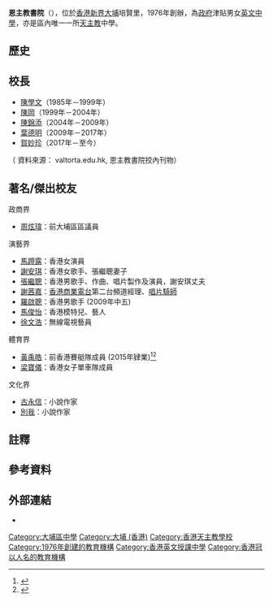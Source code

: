 {{Infobox school
|image = Vcbadge.gif
|name=恩主教書院<br/>{{lang|en|Valtorta College}}
|established = 1976年
|motto = 知行合一
|motto_translation = {{lang-la|Lumen Accende Corda Inflamma}}
|type = [[資助中學|資助中學]]
|gender = [[男女校|男女校]]
|religion = [[天主教|天主教]]
|school_sponsoring_body = [[天主教香港教區|天主教香港教區]]
|district = [[大埔_(香港)|大埔]]
|superintendent = 吳慧思女士
|principal = 賀妙珍女士
|vice_principal = 莫明偉先生，何世昌先生
|house = 知、禮、行、仁
|classes = 24個
|staff = 57 人
|language = [[香港英文授課中學|英文]]
|location = {{HKG}}[[新界|新界]][[大埔_(香港)|大埔]][[培賢里|培賢里]]
|website = {{URL|https://www.valtorta.edu.hk/}}
|telephone = {{tel|852|2656 0017}}
|fax = {{tel|852|2654 6224}}
}}
'''恩主教書院'''（{{lang-en|Valtorta College}}），位於[[香港|香港]][[新界|新界]][[大埔_(香港)|大埔]]培賢里，1976年創辦，為[[政府|政府]]津貼男女[[香港英文授課中學|英文中學]]，亦是區內唯一一所[[天主教|天主教]]中學。

==歷史==
{{Citation needed|恩主教書院是[[天主教香港教區|天主教香港教區]]為紀念香港教區首任主教[[恩理覺|恩理覺]][[主教|主教]]（1883-1951）而創辦，原名為'''大埔天主教中學'''。|time=2020-01-07T17:44:40+00:00}}

{{Citation needed|[[恩理覺|恩理覺]][[主教|主教]]於1883年5月14日出生，並於1948年10月31日成為香港天主教教區首任主教。帶領香港教區二十五年後，恩理覺主教於1951年9月3日去世，終年六十八歲。恩主教作為主教的二十五年間，剛好經歷[[抗日戰爭|抗日戰爭]]的洗禮，因此他致力協助發展香港的[[教育|教育]]事業，包括至少三間本港著名中學，另又開設三家[[醫院|醫院]]以提供[[醫療|醫療]]上的協助。|time=2020-01-07T17:44:40+00:00}}

{{Citation needed|因此，恩主教書院本著天主教的[[價值觀|價值觀]]，為該校學生提供包括「德、智、體、群、美、靈」的六育全面教育。|time=2020-01-07T17:44:40+00:00}}
==校長==
{{Unreferenced section|time=2020-01-07T17:44:40+00:00}}
*[[陳學文|陳學文]]（1985年－1999年）
*[[陳岡|陳岡]]（1999年－2004年）
*[[陳錦添|陳錦添]]（2004年－2009年）
*[[葉德明|葉德明]]（2009年－2017年）
*[[賀妙珍|賀妙珍]]（2017年－至今）
（ 資料來源： valtorta.edu.hk, 恩主教書院挍內刊物）

==著名/傑出校友==
;政商界
* [[周炫瑋|周炫瑋]]：前大埔區區議員

;演藝界
* [[馬蹄露|馬蹄露]]：香港女演員
* [[謝安琪|謝安琪]]：香港女歌手、張繼聰妻子
* [[張繼聰|張繼聰]]：香港男歌手、作曲、唱片製作及演員，謝安琪丈夫
* [[謝茜嘉|謝茜嘉]]：[[香港商業電台|香港商業電台]]第二台頻道經理、[[唱片騎師|唱片騎師]]{{noteTag|name=聖艾粒忌廉夜校|1=資料出自香港商業電台廣播節目《聖艾粒忌廉夜校》於2017年11月13日播出的「明星插班生」環節的訪問。}}
* [[羅啟聰|羅啟聰]]：香港男歌手{{noteTag|name=聖艾粒忌廉夜校}} (2009年中五)
* [[馬俊怡|馬俊怡]]：香港模特兒、藝人
* [[徐文浩|徐文浩]]：無線電視藝員
;體育界
* [[黃禹皓|黃禹皓]]：前香港賽艇隊成員 (2015年肄業)<ref>{{Cite web|title=港賽艇隊亞青賽躋身6項決賽|url=https://hk.sports.yahoo.com/news/%E6%B8%AF%E8%B3%BD%E8%89%87%E9%9A%8A%E4%BA%9E%E9%9D%92%E8%B3%BD%E8%BA%8B%E8%BA%AB6%E9%A0%85%E6%B1%BA%E8%B3%BD-112328130.html|work=hk.sports.yahoo.com|accessdate=2019-04-14|language=zh-Hant-HK|archive-date=2021-01-16|archive-url=https://web.archive.org/web/20210116091827/https://hk.sports.yahoo.com/news/%E6%B8%AF%E8%B3%BD%E8%89%87%E9%9A%8A%E4%BA%9E%E9%9D%92%E8%B3%BD%E8%BA%8B%E8%BA%AB6%E9%A0%85%E6%B1%BA%E8%B3%BD-112328130.html|dead-url=no}}</ref><ref>{{Cite web|title=【學界賽艇】陳至鋒領銜圓玄學院第三中學奪男子總冠軍|url=http://www.sportsroad.hk/archives/131141|work=體路 Sportsroad|accessdate=2019-04-14|archive-date=2021-01-21|archive-url=https://web.archive.org/web/20210121014827/https://www.sportsroad.hk/archives/131141|dead-url=no}}</ref>
* [[梁寶儀|梁寶儀]]：香港女子單車隊成員
;文化界
* [[古永信|古永信]]：小說作家
* [[別我|別我]]：小說作家

==註釋==
{{NoteFoot}}
==參考資料==
{{Reflist|3}}
==外部連結==
{{Commons category|Valtorta College}}
*{{Official website|https://www.valtorta.edu.hk/}}
{{香港天主教中學}}
{{DEFAULTSORT:Valtorta College}}
[[Category:大埔區中學|Category:大埔區中學]]
[[Category:大埔_(香港)|Category:大埔 (香港)]]
[[Category:香港天主教學校|Category:香港天主教學校]]
[[Category:1976年創建的教育機構|Category:1976年創建的教育機構]]
[[Category:香港英文授課中學|Category:香港英文授課中學]]
[[Category:香港冠以人名的教育機構|Category:香港冠以人名的教育機構]]